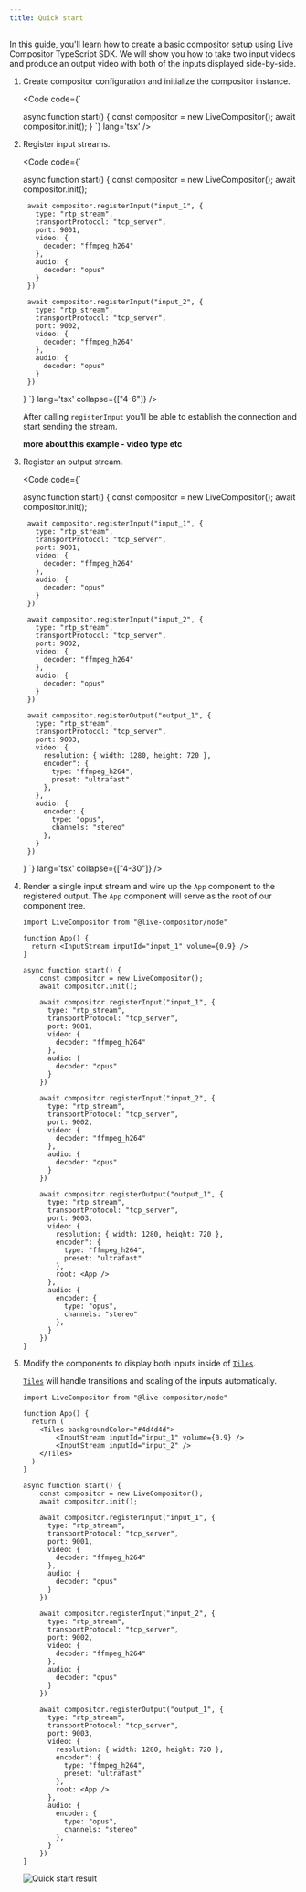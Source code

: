 ```yaml
---
title: Quick start
---
```


In this guide, you'll learn how to create a basic compositor setup using Live Compositor TypeScript SDK. We will show you how to take two input videos and produce an output video with both of the inputs displayed side-by-side.

<Steps>

1. Create compositor configuration and initialize the compositor instance.
    
    <Code code={`

    async function start() {
      const compositor = new LiveCompositor();
      await compositor.init();
    }
    `} lang='tsx' />

2. Register input streams.

    <Code code={`

    async function start() {
        const compositor = new LiveCompositor();
        await compositor.init();

        await compositor.registerInput("input_1", {
          type: "rtp_stream",
          transportProtocol: "tcp_server",
          port: 9001,
          video: {
            decoder: "ffmpeg_h264"
          },
          audio: {
            decoder: "opus"
          }
        })

        await compositor.registerInput("input_2", {
          type: "rtp_stream",
          transportProtocol: "tcp_server",
          port: 9002,
          video: {
            decoder: "ffmpeg_h264"
          },
          audio: {
            decoder: "opus"
          }
        })
    }
    `} lang='tsx' collapse={["4-6"]} />
    
    After calling `registerInput` you'll be able to establish the connection and start sending the stream.

    **more about this example - video type etc**

3. Register an output stream.

    <Code code={`

    async function start() {
        const compositor = new LiveCompositor();
        await compositor.init();

        await compositor.registerInput("input_1", {
          type: "rtp_stream",
          transportProtocol: "tcp_server",
          port: 9001,
          video: {
            decoder: "ffmpeg_h264"
          },
          audio: {
            decoder: "opus"
          }
        })

        await compositor.registerInput("input_2", {
          type: "rtp_stream",
          transportProtocol: "tcp_server",
          port: 9002,
          video: {
            decoder: "ffmpeg_h264"
          },
          audio: {
            decoder: "opus"
          }
        })

        await compositor.registerOutput("output_1", {
          type: "rtp_stream",
          transportProtocol: "tcp_server",
          port: 9003,
          video: {
            resolution: { width: 1280, height: 720 },
            encoder": {
              type: "ffmpeg_h264",
              preset: "ultrafast"
            },
          },
          audio: {
            encoder: {
              type: "opus",
              channels: "stereo"
            },
          }
        })
    }
    `} lang='tsx'  collapse={["4-30"]} />

4. Render a single input stream and wire up the `App` component to the registered output.
    The `App` component will serve as the root of our component tree.   

    ```tsx ins={3-5, 45} collapse={8-34}
    import LiveCompositor from "@live-compositor/node"

    function App() {
      return <InputStream inputId="input_1" volume={0.9} />
    }

    async function start() {
        const compositor = new LiveCompositor();
        await compositor.init();

        await compositor.registerInput("input_1", {
          type: "rtp_stream",
          transportProtocol: "tcp_server",
          port: 9001,
          video: {
            decoder: "ffmpeg_h264"
          },
          audio: {
            decoder: "opus"
          }
        })

        await compositor.registerInput("input_2", {
          type: "rtp_stream",
          transportProtocol: "tcp_server",
          port: 9002,
          video: {
            decoder: "ffmpeg_h264"
          },
          audio: {
            decoder: "opus"
          }
        })
        
        await compositor.registerOutput("output_1", {
          type: "rtp_stream",
          transportProtocol: "tcp_server",
          port: 9003,
          video: {
            resolution: { width: 1280, height: 720 },
            encoder": {
              type: "ffmpeg_h264",
              preset: "ultrafast"
            },
            root: <App />
          },
          audio: {
            encoder: {
              type: "opus",
              channels: "stereo"
            },
          }
        })
    }
    ```

5. Modify the components to display both inputs inside of [`Tiles`](/ts-sdk/components/tiles).
    
    [`Tiles`](/ts-sdk/components/tiles) will handle transitions and scaling of the inputs automatically. 

    ```tsx collapse={11-59}
    import LiveCompositor from "@live-compositor/node"

    function App() {
      return (
        <Tiles backgroundColor="#4d4d4d">
            <InputStream inputId="input_1" volume={0.9} />
            <InputStream inputId="input_2" />
        </Tiles>
      )
    }

    async function start() {
        const compositor = new LiveCompositor();
        await compositor.init();

        await compositor.registerInput("input_1", {
          type: "rtp_stream",
          transportProtocol: "tcp_server",
          port: 9001,
          video: {
            decoder: "ffmpeg_h264"
          },
          audio: {
            decoder: "opus"
          }
        })

        await compositor.registerInput("input_2", {
          type: "rtp_stream",
          transportProtocol: "tcp_server",
          port: 9002,
          video: {
            decoder: "ffmpeg_h264"
          },
          audio: {
            decoder: "opus"
          }
        })
        
        await compositor.registerOutput("output_1", {
          type: "rtp_stream",
          transportProtocol: "tcp_server",
          port: 9003,
          video: {
            resolution: { width: 1280, height: 720 },
            encoder": {
              type: "ffmpeg_h264",
              preset: "ultrafast"
            },
            root: <App />
          },
          audio: {
            encoder: {
              type: "opus",
              channels: "stereo"
            },
          }
        })
    }
    ```

    <img src="/images/quick-start.webp" alt="Quick start result" />
</Steps>